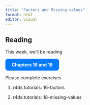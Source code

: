 ```yaml
---
title: "Factors and Missing values"
format: html
editor: visual
---
```


## Reading

This week, we'll be reading

<a href="https://r4ds.hadley.nz/factors.html" target="_blank" class="btn"> Chapters 16 and 18 </a>

Please complete exercises

1.  r4ds.tutorials: 16-factors

2.  r4ds.tutorials: 18-missing-values


```{=html}
<style>
.btn {
  display: inline-block;
  padding: 10px 20px;
  background-color: #007BFF; /* Bootstrap blue */
  color: white;
  font-weight: bold;
  border-radius: 8px;
  text-decoration: none;
  transition: background-color 0.3s ease;
}
.btn:hover {
  background-color: #00008B;
}
</style>
```
